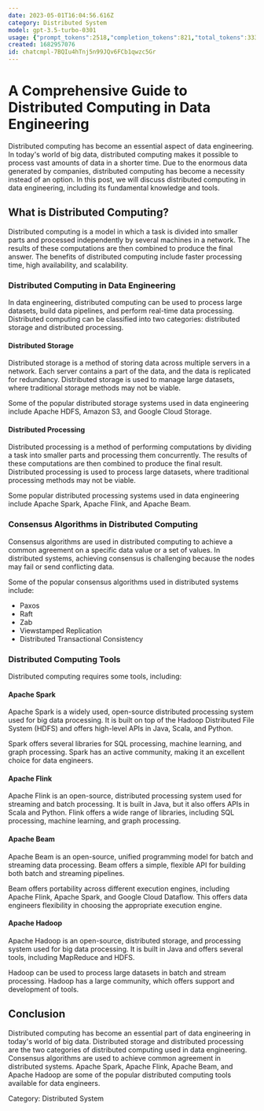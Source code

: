 ```yaml
---
date: 2023-05-01T16:04:56.616Z
category: Distributed System
model: gpt-3.5-turbo-0301
usage: {"prompt_tokens":2518,"completion_tokens":821,"total_tokens":3339}
created: 1682957076
id: chatcmpl-7BQIu4hTnj5n99JQv6FCb1qwzc5Gr
---
```


# A Comprehensive Guide to Distributed Computing in Data Engineering

Distributed computing has become an essential aspect of data engineering. In today's world of big data, distributed computing makes it possible to process vast amounts of data in a shorter time. Due to the enormous data generated by companies, distributed computing has become a necessity instead of an option. In this post, we will discuss distributed computing in data engineering, including its fundamental knowledge and tools.

## What is Distributed Computing?

Distributed computing is a model in which a task is divided into smaller parts and processed independently by several machines in a network. The results of these computations are then combined to produce the final answer. The benefits of distributed computing include faster processing time, high availability, and scalability.

### Distributed Computing in Data Engineering

In data engineering, distributed computing can be used to process large datasets, build data pipelines, and perform real-time data processing. Distributed computing can be classified into two categories: distributed storage and distributed processing.

#### Distributed Storage

Distributed storage is a method of storing data across multiple servers in a network. Each server contains a part of the data, and the data is replicated for redundancy. Distributed storage is used to manage large datasets, where traditional storage methods may not be viable.

Some of the popular distributed storage systems used in data engineering include Apache HDFS, Amazon S3, and Google Cloud Storage.

#### Distributed Processing

Distributed processing is a method of performing computations by dividing a task into smaller parts and processing them concurrently. The results of these computations are then combined to produce the final result. Distributed processing is used to process large datasets, where traditional processing methods may not be viable.

Some popular distributed processing systems used in data engineering include Apache Spark, Apache Flink, and Apache Beam.

### Consensus Algorithms in Distributed Computing

Consensus algorithms are used in distributed computing to achieve a common agreement on a specific data value or a set of values. In distributed systems, achieving consensus is challenging because the nodes may fail or send conflicting data.

Some of the popular consensus algorithms used in distributed systems include:

- Paxos
- Raft
- Zab
- Viewstamped Replication
- Distributed Transactional Consistency

### Distributed Computing Tools

Distributed computing requires some tools, including:

#### Apache Spark

Apache Spark is a widely used, open-source distributed processing system used for big data processing. It is built on top of the Hadoop Distributed File System (HDFS) and offers high-level APIs in Java, Scala, and Python.

Spark offers several libraries for SQL processing, machine learning, and graph processing. Spark has an active community, making it an excellent choice for data engineers.

#### Apache Flink

Apache Flink is an open-source, distributed processing system used for streaming and batch processing. It is built in Java, but it also offers APIs in Scala and Python. Flink offers a wide range of libraries, including SQL processing, machine learning, and graph processing.

#### Apache Beam

Apache Beam is an open-source, unified programming model for batch and streaming data processing. Beam offers a simple, flexible API for building both batch and streaming pipelines.

Beam offers portability across different execution engines, including Apache Flink, Apache Spark, and Google Cloud Dataflow. This offers data engineers flexibility in choosing the appropriate execution engine.

#### Apache Hadoop

Apache Hadoop is an open-source, distributed storage, and processing system used for big data processing. It is built in Java and offers several tools, including MapReduce and HDFS.

Hadoop can be used to process large datasets in batch and stream processing. Hadoop has a large community, which offers support and development of tools.

## Conclusion

Distributed computing has become an essential part of data engineering in today's world of big data. Distributed storage and distributed processing are the two categories of distributed computing used in data engineering. Consensus algorithms are used to achieve common agreement in distributed systems. Apache Spark, Apache Flink, Apache Beam, and Apache Hadoop are some of the popular distributed computing tools available for data engineers.

Category: Distributed System
